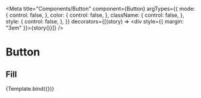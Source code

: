 

<Meta
  title="Components/Button"
  component={Button}
  argTypes={{
    mode: {
      control: false,
    },
    color: {
      control: false,
    },
    className: {
      control: false,
    },
    style: {
      control: false,
    },
  }}
  decorators={[(story) => <div style={{ margin: "3em" }}>{story()}</div>]}
/>

# Button

## Fill

<Canvas>
  <Story
    name="Fill"
    args={{
      color: "primary",
      mode: "fill",
    }}
  >
    {Template.bind({})}
  </Story>
</Canvas>

